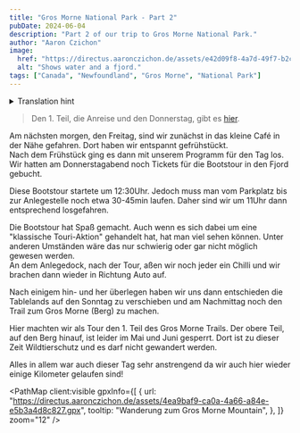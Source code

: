 ```yaml
---
title: "Gros Morne National Park - Part 2"
pubDate: 2024-06-04
description: "Part 2 of our trip to Gros Morne National Park."
author: "Aaron Czichon"
image:
  href: "https://directus.aaronczichon.de/assets/e42d09f8-4a7d-49f7-b2c5-c2d3ea60c7b7.JPG?quality=70&width=1600"
  alt: "Shows water and a fjord."
tags: ["Canada", "Newfoundland", "Gros Morne", "National Park"]
---
```



<details>
  <summary>Translation hint</summary>
  We implemented the English version of this blog for you in June. We will publish
  all new blog entries also in English. Every entry before Jun 24th 2024 is automatically
  translated through DeepL. So please apologize if the translation is not perfect.
  If you want to read the original German entry, please switch to the German version
  of our blog.
</details>

> Den 1. Teil, die Anreise und den Donnerstag, gibt es [hier](https://canada.aaronczichon.de/blog/18-gros-morne-part1/).

Am nächsten morgen, den Freitag, sind wir zunächst in das kleine Café in der Nähe gefahren. Dort haben wir entspannt gefrühstückt.  
Nach dem Frühstück ging es dann mit unserem Programm für den Tag los. Wir hatten am Donnerstagabend noch Tickets für die Bootstour in den Fjord gebucht.

<DirectusImage assetId="9b9922e9-700e-4e37-b79b-1cc2a5df2e3c.JPG" />

Diese Bootstour startete um 12:30Uhr. Jedoch muss man vom Parkplatz bis zur Anlegestelle noch etwa 30-45min laufen. Daher sind wir um 11Uhr dann entsprechend losgefahren.

Die Bootstour hat Spaß gemacht. Auch wenn es sich dabei um eine "klassische Touri-Aktion" gehandelt hat, hat man viel sehen können. Unter anderen Umständen wäre das nur schwierig oder gar nicht möglich gewesen werden.  
An dem Anlegedock, nach der Tour, aßen wir noch jeder ein Chilli und wir brachen dann wieder in Richtung Auto auf.

Nach einigem hin- und her überlegen haben wir uns dann entschieden die Tablelands auf den Sonntag zu verschieben und am Nachmittag noch den Trail zum Gros Morne (Berg) zu machen.

<DirectusImage assetId="cff831af-449e-465b-bedf-fafc7db2bfc0.JPG" />

<DirectusImage assetId="2ed9fb03-d421-4558-af00-178089b0ff5a.JPG" />

Hier machten wir als Tour den 1. Teil des Gros Morne Trails. Der obere Teil, auf den Berg hinauf, ist leider im Mai und Juni gesperrt. Dort ist zu dieser Zeit Wildtierschutz und es darf nicht gewandert werden.

<DirectusImage assetId="b8ebc6a1-b744-427e-a0a5-4aa42bcef7a1.JPG" />

<DirectusImage assetId="9dcfd804-c073-4e0a-9e4b-97a0b6b3c090.jpg" />

Alles in allem war auch dieser Tag sehr anstrengend da wir auch hier wieder einige Kilometer gelaufen sind!

<PathMap
  client:visible
  gpxInfo={[
    {
      url: "https://directus.aaronczichon.de/assets/4ea9baf9-ca0a-4a66-a84e-e5b3a4d8c827.gpx",
      tooltip: "Wanderung zum Gros Morne Mountain",
    },
  ]}
  zoom="12"
/>
